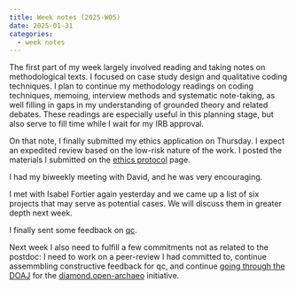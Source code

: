 ```yaml
---
title: Week notes (2025-W05)
date: 2025-01-31
categories:
  - week notes
---
```

The first part of my week largely involved reading and taking notes on methodological texts.
I focused on case study design and qualitative coding techniques.
I plan to continue my methodology readings on coding techniques, memoing, interview methods and systematic note-taking, as well filling in gaps in my understanding of grounded theory and related debates.
These readings are especially useful in this planning stage, but also serve to fill time while I wait for my IRB approval.

On that note, I finally submitted my ethics application on Thursday.
I expect an expedited review based on the low-risk nature of the work.
I posted the materials I submitted on the [ethics protocol](../ethics-protocol.qmd) page.

I had my biweekly meeting with David, and he was very encouraging.

I met with Isabel Fortier again yesterday and we came up a list of six projects that may serve as potential cases.
We will discuss them in greater depth next week.

I finally sent some feedback on [qc](https://qualitative-coding.readthedocs.io/en/latest/).

Next week I also need to fulfill a few commitments not as related to the postdoc: I need to work on a peer-review I had committed to, continue assemmbling constructive feedback for qc, and continue [going through the DOAJ](https://github.com/open-archaeo/diamond.open-archaeo.info/issues/19) for the [diamond.open-archaeo](https://diamond.open-archaeo.info/) initiative.
